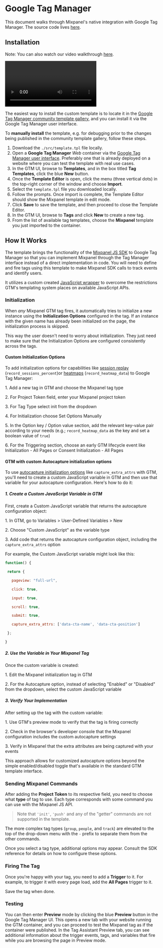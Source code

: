 # Google Tag Manager

This document walks through Mixpanel's native integration with Google Tag Manager. The source code lives [here](https://github.com/mixpanel/mixpanel-gtm-template).

## Installation
Note: You can also watch our video walkthrough [here](https://user-images.githubusercontent.com/556882/154125933-b584de10-b7fa-4668-b815-7429192d867a.mp4).

<video playsInline controls className="nx-rounded-lg"><source src="https://user-images.githubusercontent.com/556882/154125933-b584de10-b7fa-4668-b815-7429192d867a.mp4" type="video/mp4" /></video>

The easiest way to install the custom template is to locate it in the [Google Tag Manager community template gallery](https://tagmanager.google.com/gallery/#/owners/mixpanel/templates/mixpanel-gtm-template), and you can install it via the Google Tag Manager user interface.

To **manually install** the template, e.g. for debugging prior to the changes being published in the community template gallery, follow these steps.

1. Download the `./src/template.tpl` file locally.
2. Open a **Google Tag Manager** *Web* container via the [Google Tag Manager user interface](https://tagmanager.google.com/). Preferably one that is already deployed on a website where you can test the template with real use cases.
3. In the GTM UI, browse to **Templates**, and in the box titled **Tag Templates**, click the blue **New** button.
4. Once the **Template Editor** is open, click the menu (three vertical dots) in the top-right corner of the window and choose **Import**.
5. Select the `template.tpl` file you downloaded locally.
6. Follow the prompts. Once import is complete, the Template Editor should show the Mixpanel template in edit mode.
7. Click **Save** to save the template, and then proceed to close the Template Editor.
8. In the GTM UI, browse to **Tags** and click **New** to create a new tag.
9. From the list of available tag templates, choose the **Mixpanel** template you just imported to the container.

## How It Works

The template brings the functionality of the [Mixpanel JS SDK](https://developer.mixpanel.com/docs/javascript-full-api-reference) to Google Tag Manager so that you can implement Mixpanel through the Tag Manager interface instead of a direct implementation in code. You will need to define and fire tags using this template to make Mixpanel SDK calls to track events and identify users.

It utilizes a custom created [JavaScript wrapper](https://github.com/mixpanel/mixpanel-js-wrapper) to overcome the restrictions GTM's templating system places on available JavaScript APIs.

### Initialization

When *any* Mixpanel GTM tag fires, it automatically tries to initialize a new instance using the **Initialization Options** configured in the tag. If an instance with the given name has already been initialized on the page, the initialization process is skipped.

This way the user doesn't need to worry about initialization. They just need to make sure that the Initialization Options are configured consistently across the tags.

#### Custom Initialization Options

To add initialization options for capabilities like [session replay](https://docs.mixpanel.com/docs/tracking-methods/sdks/javascript#implementation--sampling) (`record_sessions_percent`)or [heatmaps](https://docs.mixpanel.com/docs/tracking-methods/sdks/javascript#heatmaps-beta) (`record_heatmap_data`) to Google Tag Manager:

1\. Add a new tag in GTM and choose the Mixpanel tag type

2\. For Project Token field, enter your Mixpanel project token

3\. For Tag Type select init from the dropdown

4\. For Initialization choose Set Options Manually

5\. In the Option key / Option value section, add the relevant key-value pair according to your needs (e.g.; `record_heatmap_data` as the key and set a boolean value of `true`)

6\. For the Triggering section, choose an early GTM lifecycle event like Initialization \- All Pages or Consent Initialization \- All Pages

#### GTM with custom Autocapture initialization options

To use [autocapture initialization options](https://docs.mixpanel.com/docs/tracking-methods/sdks/javascript#autocapture) like `capture_extra_attrs` with GTM, you'll need to create a custom JavaScript variable in GTM and then use that variable for your autocapture configuration. Here's how to do it:

##### **1\. Create a Custom JavaScript Variable in GTM**

First, create a Custom JavaScript variable that returns the autocapture configuration object:

1\. In GTM, go to Variables \> User-Defined Variables \> New

2\. Choose "Custom JavaScript" as the variable type

3\. Add code that returns the autocapture configuration object, including the `capture_extra_attrs` option

For example, the Custom JavaScript variable might look like this:

```javascript Javascript
function() {

 return {

   pageview: "full-url",

   click: true,

   input: true,

   scroll: true,

   submit: true,

   capture_extra_attrs: ['data-cta-name', 'data-cta-position']

 };

}
```

##### **2\. Use the Variable in Your Mixpanel Tag**

Once the custom variable is created:

1\. Edit the Mixpanel initialization tag in GTM

2\. For the Autocapture option, instead of selecting "Enabled" or "Disabled" from the dropdown, select the custom JavaScript variable

##### **3\. Verify Your Implementation**

After setting up the tag with the custom variable:

1\. Use GTM's preview mode to verify that the tag is firing correctly

2\. Check in the browser's developer console that the Mixpanel configuration includes the custom autocapture settings

3\. Verify in Mixpanel that the extra attributes are being captured with your events

This approach allows for customized autocapture options beyond the simple enabled/disabled toggle that's available in the standard GTM template interface.

### Sending Mixpanel Commands

After adding the **Project Token** to its respective field, you need to choose what **type** of tag to use. Each type corresponds with some command you can use with the Mixpanel JS API.

> Note that `'init'`, `'push'` and any of the "getter" commands are not supported in the template.

The more complex tag types (`group`, `people`, and `track`) are elevated to the top of the drop-down menu with the `-` prefix to separate them from the other commands.

Once you select a tag type, additional options may appear. Consult the SDK reference for details on how to configure these options.

### Firing The Tag

Once you're happy with your tag, you need to add a **Trigger** to it. For example, to trigger it with every page load, add the **All Pages** trigger to it.

Save the tag when done.

### Testing

You can then enter **Preview** mode by clicking the blue **Preview** button in the Google Tag Manager UI. This opens a new tab with your website running the GTM container, and you can proceed to test the Mixpanel tag as if the container were published. In the Tag Assistant Preview tab, you can see additional information about the trigger events, tags, and variables that fire while you are browsing the page in Preview mode.
